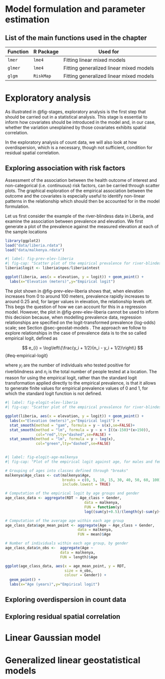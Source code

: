 # Model formulation and parameter estimation

## List of the main functions used in the chapter {.unnumbered}

| Function | R Package | Used for                                |
|----------|-----------|-----------------------------------------|
| `lmer`   | `lme4`    | Fitting linear mixed models             |
| `glmer`  | `lme4`    | Fitting generalized linear mixed models |
| `glgm`   | `RiskMap` | Fitting generalized linear mixed models |

# Exploratory analysis

As illustrated in @fig-stages, exploratory analysis is the first step that should be carried out in a statistical analysis. This stage is essential to inform how covariates should be introduced in the model and, in our case, whether the variation unexplained by those covariates exhibits spatial correlation.

In the exploratory analysis of count data, we will also look at how overdispersion, which is a necessary, though not sufficient, condition for residual spatial correlation.

## Exploring association with risk factors

Assessment of the association between the health outcome of interest and non-categorical (i.e. continuous) risk factors, can be carried through scatter plots. The graphical exploration of the empirical association between the outcome and the covariates is especially useful to identify non-linear patterns in the relationship which should then be accounted for in the model formulation.

Let us first consider the example of the river-blindess data in Liberia, and examine the association between prevalence and elevation. We first generate a plot of the prevalence against the measured elevation at each of the sample locations

```r
library(ggplot2)
load("data/liberia.rdata")
load("data/malkenya.rdata")
```

```r
#| label: fig-prev-elev-liberia
#| fig-cap: "Scatter plot of the empirical prevalence for river-blindess against elevation, measured in meters."
liberia$logit <- liberia$npos/liberia$ntest

ggplot(liberia, aes(x = elevation, y = logit)) + geom_point() +
  labs(x="Elevation (meters)",y="Empirical logit")
```

The plot shown in @fig-prev-elev-liberia shows that, when elevation increases from 0 to around 100 meters, prevalence rapidly increases to around 0.25 and, for larger values in elevation, the relationship levels off. This begs the question of how we can account for this in a regression model. However, the plot in @fig-prev-elev-liberia cannot be used to inform this decision because, when modelling prevalence data, regression relationships are specified on the logit-transformed prevalence (log-odds) scale; see Section @sec-geostat-models . The approach we follow to explore relationships in the case of prevalence data is to the so called empirical logit, defined as

$$
e_{i} = \log\left\{\frac{y_i + 1/2}{n_i - y_i + 1/2}\right\}
$$ {#eq-empirical-logit}

where $y_i$ are the number of individuals who tested positive for riverblindness and $n_i$ is the total number of people tested at a location. The reason for using the empirical logit, rather than the standard logit transformation applied directly to the empirical prevalence, is that it allows to generate finite values for empirical prevalence values of 0 and 1, for which the standard logit function is not defined.

```r
#| label: fig-elogit-elev-liberia
#| fig-cap: "Scatter plot of the empirical prevalence for river-blindess against elevation, measured in meters."

ggplot(liberia, aes(x = elevation, y = logit)) + geom_point() +
  labs(x="Elevation (meters)",y="Empirical logit") +
  stat_smooth(method = "gam", formula = y ~ s(x),se=FALSE)+
  stat_smooth(method = "lm", formula = y ~ x + I((x-150)*(x>150)),
              col="red",lty="dashed",se=FALSE) +
  stat_smooth(method = "lm", formula = y ~ log(x),
              col="green",lty="dashed",se=FALSE)
 

```

```r
#| label: fig-elogit-age-malkenya
#| fig-cap: "Plot of the empirical logit against age, for males and females. The size of each solid point is rendered proportional to the number of individuals within age group, as indicated in the legend."

# Grouping of ages into classes defined through "breaks"
malkenya$Age_class <- cut(malkenya$Age, 
                          breaks = c(0, 5, 10, 15, 30, 40, 50, 60, 100),
                          include.lowest = TRUE)

# Computation of the empirical logit by age groups and gender
age_class_data <- aggregate(RDT ~ Age_class + Gender, 
                                    data = malkenya, 
                                    FUN = function(y) 
                                    log((sum(y)+0.5)/(length(y)-sum(y)+0.5)))

# Computation of the average age within each age group
age_class_data$age_mean_point <- aggregate(Age ~ Age_class + Gender, 
                                 data = malkenya, 
                                 FUN = mean)$Age

# Number of individuals within each age group, by gender
age_class_data$n_obs <-  aggregate(Age ~                                                               Age_class + Gender, 
                         data = malkenya, 
                         FUN = length)$Age

ggplot(age_class_data, aes(x = age_mean_point, y = RDT, 
                           size = n_obs, 
                           colour = Gender)) + 
  geom_point() +
  labs(x="Age (years)",y="Empirical logit")  

```

## Exploring overdispersion in count data

## Exploring residual spatial correlation

# Linear Gaussian model

# Generalized linear geostatistical models
